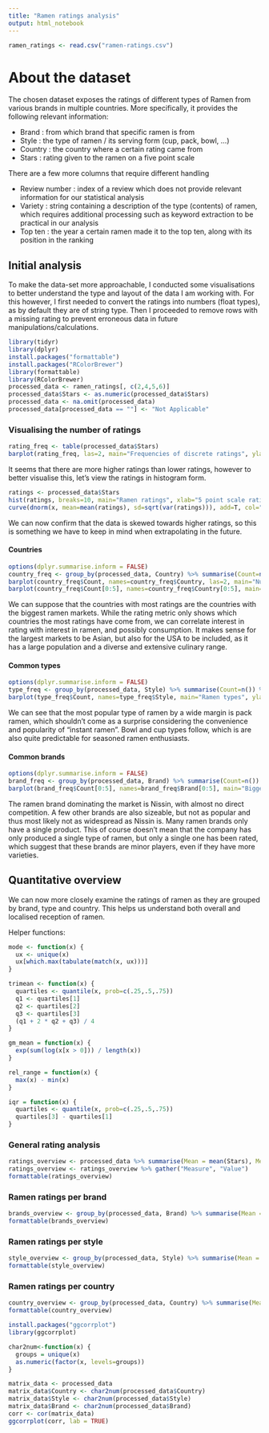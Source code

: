 ---
title: "Ramen ratings analysis"
output: html_notebook
---
```{r}
ramen_ratings <- read.csv("ramen-ratings.csv")
```

# About the dataset

The chosen dataset exposes the ratings of different types of Ramen from various brands in multiple countries. More specifically, it provides the following relevant information:

- Brand : from which brand that specific ramen is from
- Style : the type of ramen / its serving form (cup, pack, bowl, ...)
- Country : the country where a certain rating came from
- Stars : rating given to the ramen on a five point scale

There are a few more columns that require different handling

- Review number : index of a review which does not provide relevant information for our statistical analysis
- Variety : string containing a description of the type (contents) of ramen, which requires additional processing such as keyword extraction to be practical in our analysis
- Top ten : the year a certain ramen made it to the top ten, along with its position in the ranking

## Initial analysis

To make the data-set more approachable, I conducted some visualisations to better understand the type and layout of the data I am working with. For this however, I first needed to convert the ratings into numbers (float types), as by default they are of string type. Then I proceeded to remove rows with a missing rating to prevent erroneous data in future manipulations/calculations.

```{r include=FALSE}
library(tidyr)
library(dplyr)
install.packages("formattable")
install.packages("RColorBrewer")
library(formattable)
library(RColorBrewer)
processed_data <- ramen_ratings[, c(2,4,5,6)]
processed_data$Stars <- as.numeric(processed_data$Stars)
processed_data <- na.omit(processed_data)
processed_data[processed_data == ""] <- "Not Applicable"
```

### Visualising the number of ratings

```{r}
rating_freq <- table(processed_data$Stars)
barplot(rating_freq, las=2, main="Frequencies of discrete ratings", ylab="Count", cex.names=.7)
```
It seems that there are more higher ratings than lower ratings, however to better visualise this, let's view the ratings in histogram form.

```{r}
ratings <- processed_data$Stars
hist(ratings, breaks=10, main="Ramen ratings", xlab="5 point scale ratings", col="#ff6361", freq=F)
curve(dnorm(x, mean=mean(ratings), sd=sqrt(var(ratings))), add=T, col="black", lwd=2)
```
We can now confirm that the data is skewed towards higher ratings, so this is something we have to keep in mind when extrapolating in the future.

#### Countries

```{r}
options(dplyr.summarise.inform = FALSE)
country_freq <- group_by(processed_data, Country) %>% summarise(Count=n()) %>% arrange(desc(Count))
barplot(country_freq$Count, names=country_freq$Country, las=2, main="Number of ratings per country", ylab="Count", cex.names=.8)
barplot(country_freq$Count[0:5], names=country_freq$Country[0:5], main="Countries with most ratings", ylab="Count", col=brewer.pal(n=5, name="Blues"))
```

We can suppose that the countries with most ratings are the countries with the biggest ramen markets. While the rating metric only shows which countries the most ratings have come from, we can correlate interest in rating with interest in ramen, and possibly consumption. It makes sense for the largest markets to be Asian, but also for the USA to be included, as it has a large population and a diverse and extensive culinary range.

#### Common types

```{r}
options(dplyr.summarise.inform = FALSE)
type_freq <- group_by(processed_data, Style) %>% summarise(Count=n()) %>% arrange(desc(Count))
barplot(type_freq$Count, names=type_freq$Style, main="Ramen types", ylab="Count", cex.names=.8)
```

We can see that the most popular type of ramen by a wide margin is pack ramen, which shouldn't come as a surprise considering the convenience and popularity of "instant ramen". Bowl and cup types follow, which is are also quite predictable for seasoned ramen enthusiasts.

#### Common brands

```{r}
options(dplyr.summarise.inform = FALSE)
brand_freq <- group_by(processed_data, Brand) %>% summarise(Count=n()) %>% arrange(desc(Count))
barplot(brand_freq$Count[0:5], names=brand_freq$Brand[0:5], main="Biggest brands", ylab="Count")
```

The ramen brand dominating the market is Nissin, with almost no direct competition. A few other brands are also sizeable, but not as popular and thus most likely not as widespread as Nissin is. Many ramen brands only have a single product. This of course doesn't mean that the company has only produced a single type of ramen, but only a single one has been rated, which suggest that these brands are minor players, even if they have more varieties.


## Quantitative overview

We can now more closely examine the ratings of ramen as they are grouped by brand, type and country. This helps us understand both overall and localised reception of ramen.

Helper functions:

```{r}
mode <- function(x) {
  ux <- unique(x)
  ux[which.max(tabulate(match(x, ux)))]
}

trimean <- function(x) {
  quartiles <- quantile(x, prob=c(.25,.5,.75))
  q1 <- quartiles[1]
  q2 <- quartiles[2]
  q3 <- quartiles[3]
  (q1 + 2 * q2 + q3) / 4
}

gm_mean = function(x) {
  exp(sum(log(x[x > 0])) / length(x))
}

rel_range = function(x) {
  max(x) - min(x)
}

iqr = function(x) {
  quartiles <- quantile(x, prob=c(.25,.5,.75))
  quartiles[3] - quartiles[1]
}
```

### General rating analysis

```{r warning=FALSE}
ratings_overview <- processed_data %>% summarise(Mean = mean(Stars), Median = median(Stars), Mode = mode(Stars), Trimean = trimean(Stars), "Geometric mean" = gm_mean(Stars), "20% Trimmed mean" = mean(Stars, trim=.2), Range = rel_range(Stars), IQR = iqr(Stars), Variance = var(Stars), "Standard deviation" = sd(Stars))
ratings_overview <- ratings_overview %>% gather("Measure", "Value")
formattable(ratings_overview)
```

### Ramen ratings per brand

```{r}
brands_overview <- group_by(processed_data, Brand) %>% summarise(Mean = mean(Stars), Median = median(Stars), Mode = mode(Stars), Trimean = trimean(Stars), "Geometric mean" = gm_mean(Stars), "20% Trimmed mean" = mean(Stars, trim=.2))
formattable(brands_overview)
```

### Ramen ratings per style

```{r}
style_overview <- group_by(processed_data, Style) %>% summarise(Mean = mean(Stars), Median = median(Stars), Mode = mode(Stars), Trimean = trimean(Stars), "Geometric mean" = gm_mean(Stars), "20% Trimmed mean" = mean(Stars, trim=.2))
formattable(style_overview)
```

### Ramen ratings per country

```{r}
country_overview <- group_by(processed_data, Country) %>% summarise(Mean = mean(Stars), Median = median(Stars), Mode = mode(Stars), Trimean = trimean(Stars), "Geometric mean" = gm_mean(Stars), "20% Trimmed mean" = mean(Stars, trim=.2))
formattable(country_overview)
```


```{r}
install.packages("ggcorrplot")
library(ggcorrplot)

char2num<-function(x) { 
  groups = unique(x) 
  as.numeric(factor(x, levels=groups)) 
}

matrix_data <- processed_data
matrix_data$Country <- char2num(processed_data$Country)
matrix_data$Style <- char2num(processed_data$Style)
matrix_data$Brand <- char2num(processed_data$Brand)
corr <- cor(matrix_data)
ggcorrplot(corr, lab = TRUE)
```